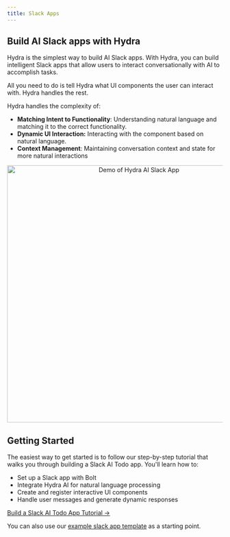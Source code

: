 ```yaml
---
title: Slack Apps
---
```


## Build AI Slack apps with Hydra

Hydra is the simplest way to build AI Slack apps. With Hydra, you can build intelligent Slack apps that allow users to interact conversationally with AI to accomplish tasks.

All you need to do is tell Hydra what UI components the user can interact with. Hydra handles the rest.

Hydra handles the complexity of:

- **Matching Intent to Functionality**: Understanding natural language and matching it to the correct functionality.
- **Dynamic UI Interaction:** Interacting with the component based on natural language.
- **Context Management**: Maintaining conversation context and state for more natural interactions

<p align="center">
  <img 
    src="/assets/slack-ai-todo-demo.gif" 
    alt="Demo of Hydra AI Slack App" 
    width="600"
    className="rounded-lg border dark:border-zinc-800"
  />
</p>

## Getting Started

The easiest way to get started is to follow our step-by-step tutorial that walks you through building a Slack AI Todo app. You'll learn how to:

- Set up a Slack app with Bolt
- Integrate Hydra AI for natural language processing
- Create and register interactive UI components
- Handle user messages and generate dynamic responses

[Build a Slack AI Todo App Tutorial →](/docs/slack/tutorials/slack-ai-todo-app/overview)

You can also use our [example slack app template](https://github.com/use-hydra-ai/slack-ai-app-template) as a starting point. 